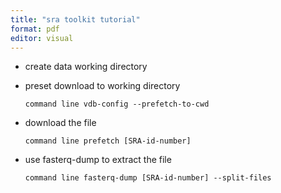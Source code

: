 ```yaml
---
title: "sra toolkit tutorial"
format: pdf
editor: visual
---
```


-   create data working directory

-   preset download to working directory

    ``` command line
    vdb-config --prefetch-to-cwd
    ```

-   download the file

    ``` command line
    prefetch [SRA-id-number]
    ```

-   use fasterq-dump to extract the file

    ``` command line
    fasterq-dump [SRA-id-number] --split-files
    ```

